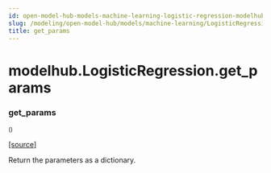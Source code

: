 ```yaml
---
id: open-model-hub-models-machine-learning-logistic-regression-modelhub-logistic-regression-get-params
slug: /modeling/open-model-hub/models/machine-learning/LogisticRegression/get_params/
title: get_params
---
```


# modelhub.LogisticRegression.get_params

<div className="method">

### <span className="name">get_params</span>

<small className="parameter-list">()</small>


&#8203;<span className="view-source">[[source]](https://github.com/objectiv/objectiv-analytics/blob/mainon3.8/site-packages/modelhub/models/logistic_regression.py)</span>

<div className="content">

Return the parameters as a dictionary.


</div>


</div>
